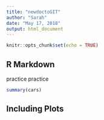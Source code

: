 ```yaml
---
title: "newdoctoGIT"
author: "Sarah"
date: "May 17, 2018"
output: html_document
---
```


```r
knitr::opts_chunk$set(echo = TRUE)
```

## R Markdown

practice practice

```r
summary(cars)
```

## Including Plots
